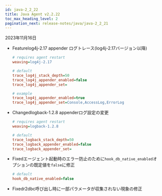 ```yaml
---
id: java-2_2_22
title: Java Agent v2.2.22
toc_max_heading_level: 2
pagination_next: release-notes/java/java-2_2_21
---
```


2023年11月16日

- <Status>Feature</Status>log4j-2.17 appender ログトレース(log4j-2.17バージョン以降)

  ```ini title='whatap.conf'
  # requires agent restart
  weaving=log4j-2.17

  # default
  trace_log4j_stack_depth=50
  trace_log4j_appender_enabled=false
  trace_log4j_appender_set=

  # example
  trace_log4j_appender_enabled=true
  trace_log4j_appender_set=Console,AccessLog,ErrorLog
  ```

- <Status>Changed</Status>logback-1.2.8 appenderログ設定の変更

  ```ini title='whatap.conf'
  # requires agent restart
  weaving=logback-1.2.8

  # default
  trace_logback_stack_depth=50
  trace_logback_appender_enabled=false
  trace_logback_appender_set=
  ```

- <Status>Fixed</Status>エージェント起動時のエラー防止のために<code>hook_db_native_enabled</code>オプションの既定値を<code>false</code>に修正

  ```ini title='whatap.conf'
  # default
  hook_db_native_enabled=false
  ```

- <Status>Fixed</Status>r2dbc呼び出し時に一部パラメータが収集されない現象の修正


<DownloadJava ver="2.2.22" />

